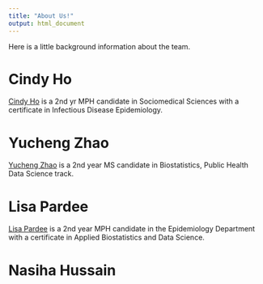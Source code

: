 ```yaml
---
title: "About Us!"
output: html_document
---
```

Here is a little background information about the team. 

# Cindy Ho 
[Cindy Ho](https://cjh2248.github.io/) is a 2nd yr MPH candidate in Sociomedical Sciences with a certificate in Infectious Disease Epidemiology. 

# Yucheng Zhao 
[Yucheng Zhao](https://github.com/YuchengZhao15) is a 2nd year MS candidate in Biostatistics, Public Health Data Science track. 

# Lisa Pardee 
[Lisa Pardee](https://github.com/lmp2234) is a 2nd year MPH candidate in the Epidemiology Department with a certificate in Applied Biostatistics and Data Science.

# Nasiha Hussain 